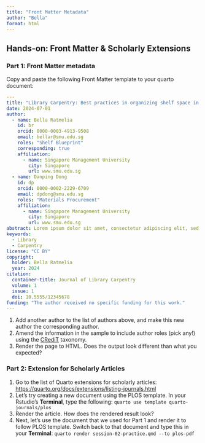 ```yaml
---
title: "Front Matter Metadata"
author: "Bella"
format: html
---
```


## Hands-on: Front Matter & Scholarly Extensions

### Part 1: Front Matter metadata

Copy and paste the following Front Matter template to your quarto document:

``` yaml
---
title: "Library Carpentry: Best practices in organizing shelf space in the library"
date: 2024-07-01
author:
  - name: Bella Ratmelia
    id: br
    orcid: 0000-0003-4913-9508
    email: bellar@smu.edu.sg
    roles: "Shelf Blueprint"
    corresponding: true
    affiliation: 
      - name: Singapore Management University
        city: Singapore
        url: www.smu.edu.sg
  - name: Danping Dong
    id: dp
    orcid: 0000-0002-2229-6709
    email: dpdong@smu.edu.sg
    roles: "Materials Procurement"
    affiliation: 
      - name: Singapore Management University
        city: Singapore
        url: www.smu.edu.sg
abstract: Lorem ipsum dolor sit amet, consectetur adipiscing elit, sed do eiusmod tempor incididunt ut labore et dolore magna aliqua. Ut enim ad minim veniam, quis nostrud exercitation ullamco laboris nisi ut aliquip ex ea commodo consequat. Duis aute irure dolor in reprehenderit in voluptate velit esse cillum dolore eu fugiat nulla pariatur. Excepteur sint occaecat cupidatat non proident, sunt in culpa qui officia deserunt mollit anim id est laborum.
keywords:
  - Library
  - Carpentry
license: "CC BY"
copyright: 
  holder: Bella Ratmelia
  year: 2024
citation: 
  container-title: Journal of Library Carpentry
  volume: 1
  issue: 1
  doi: 10.5555/12345678
funding: "The author received no specific funding for this work."
---
```

1.  Add another author to the list of authors above, and make this new author the corresponding author.
2.  Amend the information in the sample to include author roles (pick any!) using the [CRediT](https://credit.niso.org/) taxonomy.
3.  Render the page to HTML. Does the output look different than what you expected?

### Part 2: Extension for Scholarly Articles

1.  Go to the list of Quarto extensions for scholarly articles: <https://quarto.org/docs/extensions/listing-journals.html>
2.  Let's try creating a new document using the PLOS template. In your Rstudio's **Terminal**, type the following: `quarto use template quarto-journals/plos`
3.  Render the article. How does the rendered result look?
4.  Next, let's use the document that we used for Part 1 and render it to follow PLOS template. Switch back to that document and type this in your **Terminal**: `quarto render session-02-practice.qmd --to plos-pdf`
